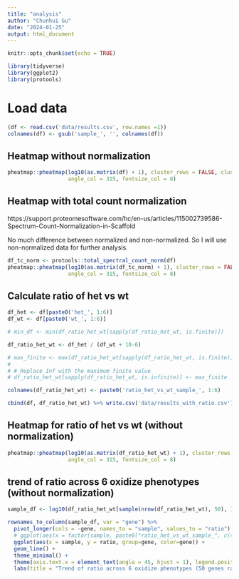 ```yaml
---
title: "analysis"
author: "Chunhui Gu"
date: "2024-01-25"
output: html_document
---
```


```r
knitr::opts_chunk$set(echo = TRUE)
```


```r
library(tidyverse)
library(ggplot2)
library(protools)
```


# Load data
```r
(df <- read.csv('data/results.csv', row.names =1))
colnames(df) <- gsub('sample_', '', colnames(df))

```


## Heatmap without normalization
```r
pheatmap::pheatmap(log10(as.matrix(df) + 1), cluster_rows = FALSE, cluster_cols = FALSE, show_rownames = FALSE, show_colnames = TRUE,
                   angle_col = 315, fontsize_col = 8)
```


## Heatmap with total count normalization
https://support.proteomesoftware.com/hc/en-us/articles/115002739586-Spectrum-Count-Normalization-in-Scaffold

No much difference between normalized and non-normalized. So I will use non-normalized data for further analysis.
```r
df_tc_norm <- protools::total_spectral_count_norm(df)
pheatmap::pheatmap(log10(as.matrix(df_tc_norm) + 1), cluster_rows = FALSE, cluster_cols = FALSE, show_rownames = FALSE, show_colnames = TRUE,
                   angle_col = 315, fontsize_col = 8)
```


## Calculate ratio of het vs wt
```r
df_het <- df[paste0('het_', 1:6)]
df_wt <- df[paste0('wt_', 1:6)]

# min_df <- min(df_ratio_het_wt[sapply(df_ratio_het_wt, is.finite)])

df_ratio_het_wt <- df_het / (df_wt + 10-6)

# max_finite <- max(df_ratio_het_wt[sapply(df_ratio_het_wt, is.finite)])
# 
# # Replace Inf with the maximum finite value
# df_ratio_het_wt[sapply(df_ratio_het_wt, is.infinite)] <- max_finite

colnames(df_ratio_het_wt) <- paste0('ratio_het_vs_wt_sample_', 1:6)

cbind(df, df_ratio_het_wt) %>% write.csv('data/results_with_ratio.csv')
```

<!-- # ratio for normalized data -->
<!-- ```{r} -->
<!-- df <- df_tc_norm -->
<!-- df_het <- df[paste0('sample_het_', 1:6)] -->
<!-- df_wt <- df[paste0('sample_wt_', 1:6)] -->

<!-- # min_df <- min(df_ratio_het_wt[sapply(df_ratio_het_wt, is.finite)]) -->

<!-- df_ratio_het_wt <- df_het / (df_wt + 10-6) -->

<!-- # max_finite <- max(df_ratio_het_wt[sapply(df_ratio_het_wt, is.finite)]) -->
<!-- #  -->
<!-- # # Replace Inf with the maximum finite value -->
<!-- # df_ratio_het_wt[sapply(df_ratio_het_wt, is.infinite)] <- max_finite -->

<!-- colnames(df_ratio_het_wt) <- paste0('ratio_het_vs_wt_sample_', 1:6) -->
<!-- ``` -->


## Heatmap for ratio of het vs wt (without normalization)
```r
pheatmap::pheatmap(log10(as.matrix(df_ratio_het_wt) + 1), cluster_rows = FALSE, cluster_cols = FALSE, show_rownames = FALSE, show_colnames = TRUE,
                   angle_col = 315, fontsize_col = 8)
```





## trend of ratio across 6 oxidize phenotypes (without normalization)
```r
sample_df <- log10(df_ratio_het_wt[sample(nrow(df_ratio_het_wt), 50), ] + 1)

rownames_to_column(sample_df, var = "gene") %>%
  pivot_longer(cols = -gene, names_to = "sample", values_to = "ratio") %>%
  # ggplot(aes(x = factor(sample, paste0("ratio_het_vs_wt_sample_", c(4, 5, 1, 2, 6, 3))), y = ratio, group=gene, color=gene)) +
  ggplot(aes(x = sample, y = ratio, group=gene, color=gene)) +
  geom_line() + 
  theme_minimal() +
  theme(axis.text.x = element_text(angle = 45, hjust = 1), legend.position = "none") +
  labs(title = "Trend of ratio across 6 oxidize phenotypes (50 genes randomly)", x = "paried sample", y = "log 10 count ratio") 
```



